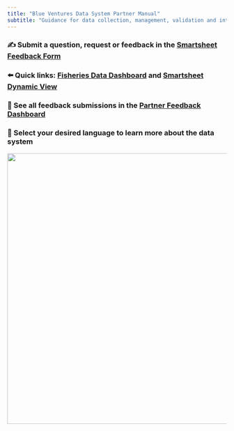 ```yaml
---
title: "Blue Ventures Data System Partner Manual"
subtitle: "Guidance for data collection, management, validation and interpretation"
---
```


### ✍️ Submit a question, request or feedback in the [Smartsheet Feedback Form](https://app.smartsheet.com/b/form/3464c4c77c1547a49fda7e9062f363f3)

### ⬅️ Quick links:  [Fisheries Data Dashboard](https://barefootocean.shinyapps.io/fisheries_dashboard/) and [Smartsheet Dynamic View](https://dynamicview.smartsheet.com/)

### 📒 See all feedback submissions in the [Partner Feedback Dashboard](https://app.smartsheet.com/b/publish?EQBCT=0fe9f8be74244891850592ecf79175af)

### 🐠 Select your desired language to learn more about the data system

::: {layout-ncol="2"}
![](images/GWS-09888.jpg){width="621"}
:::
